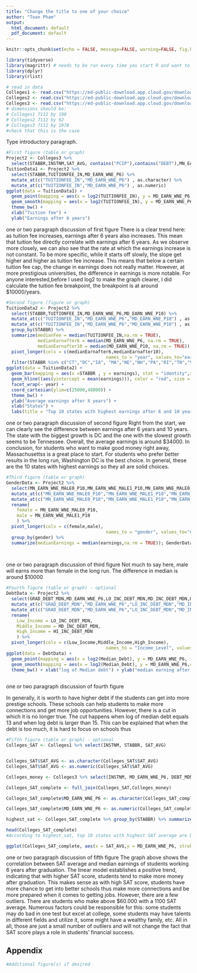 ```yaml
---
title: "Change the title to one of your choice"
author: "Toan Pham"
output:
  html_document: default
  pdf_document: default
---
```



```r
knitr::opts_chunk$set(echo = FALSE, message=FALSE, warning=FALSE, fig.height = 4, fig.width = 6 )
```


```r
library(tidyverse)
library(magrittr) # needs to be run every time you start R and want to use %>%
library(dplyr) 
library(rlist)
```


```r
# read in data 
Colleges1 <- read.csv("https://ed-public-download.app.cloud.gov/downloads/Most-Recent-Cohorts-Scorecard-Elements.csv")
Colleges2 <- read.csv("https://ed-public-download.app.cloud.gov/downloads/Most-Recent-Cohorts-Treasury-Elements.csv")
Colleges3 <- read.csv("https://ed-public-download.app.cloud.gov/downloads/Most-Recent-Cohorts-All-Data-Elements.csv")
# dimensions should be:
# Colleges1 7112 by 190
# Colleges2 7112 by 92
# Colleges3 7112 by 1978
#check that this is the case
```

Type introductory paragraph. 
 
                                       
```r
#First figure (table or graph)      
Project2 <- Colleges3 %>% 
  select(STABBR,INSTNM,SAT_AVG, contains("PCIP"),contains("DEBT"),MN_EARN_WNE_P10,MD_EARN_WNE_P10,  contains("MN_WNE_INC"),COUNT_WNE_P6,MD_EARN_WNE_P6,TUITIONFEE_IN,MN_EARN_WNE_MALE0_P10,MN_EARN_WNE_MALE1_P10,MN_EARN_WNE_MALE0_P6,MN_EARN_WNE_MALE1_P6)
TuitionData1 <- Project2 %>% 
  select(STABBR,TUITIONFEE_IN,MD_EARN_WNE_P6) %>%
  mutate_at(c("TUITIONFEE_IN","MD_EARN_WNE_P6") , as.character) %>%
  mutate_at(c("TUITIONFEE_IN","MD_EARN_WNE_P6") , as.numeric)
ggplot(data = TuitionData1) +
  geom_point(mapping = aes(x = log2(TUITIONFEE_IN), y = MD_EARN_WNE_P6),shape = 21,color = "black", size = 1, stroke = 1, fill = "white") +
  geom_smooth(mapping = aes(x = log2(TUITIONFEE_IN), y = MD_EARN_WNE_P6), size = 2, color = "blue") +
  theme_bw() +
  xlab("Tuition fee") +
  ylab("Earnings after 6 years")
```


one or two paragraph discussion of first figure
There is a clear trend here: as tuition fee increases, earnings after 6 years also increases. This mean that tuition fee directly correlate with earnings after 6 years.
As we observe more closely, we can also see that the rate at which the earnings increase is not constant. To be more specific, while it starts off slowly, the slope get higher and  higher as tuition fee increase. This means that below a certain tuition fee cap, the change in earnings does not really matter. However, at more prestigious universities, the difference in earnings is more notable.
For anyone interested,before I used log2 to make the graph clearer, I did calculate the tuition fee breakpoint, the breakpoint is at around $10000/years.


```r
#Second figure (figure or graph)
TuitionData2 <- Project2 %>% 
  select(STABBR,TUITIONFEE_IN,MD_EARN_WNE_P6,MD_EARN_WNE_P10) %>%
  mutate_at(c("TUITIONFEE_IN","MD_EARN_WNE_P6","MD_EARN_WNE_P10") , as.character) %>%
  mutate_at(c("TUITIONFEE_IN","MD_EARN_WNE_P6","MD_EARN_WNE_P10") , as.numeric) %>%
  group_by(STABBR) %>%
  summarize(medianFee = median(TUITIONFEE_IN,na.rm = TRUE),
            medianEarnafter6 = median(MD_EARN_WNE_P6, na.rm = TRUE),
            medianEarnafter10 = median(MD_EARN_WNE_P10, na.rm = TRUE)) %>%
  pivot_longer(cols = c(medianEarnafter6,medianEarnafter10), 
                                      names_to = "year", values_to="earnings") %>%
  filter(STABBR %in% c("CT","DC","IA", "MA","NE","NH","PA","RI","TN","VT"))
ggplot(data = TuitionData2) +
  geom_bar(mapping = aes(x =STABBR , y = earnings), stat = "identity",show.legend = FALSE) +
  geom_hline((aes(yintercept = mean(earnings))), color = "red", size = 1) +
  facet_wrap(~ year) +
  coord_cartesian(ylim=c(25000,48000)) +
  theme_bw() +
  ylab("Average earnings after X years") +
  xlab("States") +
  labs(title = "Top 10 states with highest earnings after 6 and 10 years")

```

one or two paragraph discussion of second figure
Right from the start, we can clearly see the difference between earnings after 6 years and 10 years. The state with the biggest growth is DC and the one with the slowest growth seems to be Tennessee. Overall, the average earnings is around $34000.
In conclusion, for students who want to make good money right away, Massachusettss is a great place to start. For students who prefer better results in the long run, Washington DC is the best choice. In general, these are the 10 states with highest earnings so they all are solid choices.


```r
#Third figure (table or graph)
GenderData <- Project2 %>% 
  select(MN_EARN_WNE_MALE0_P10,MN_EARN_WNE_MALE1_P10,MN_EARN_WNE_MALE0_P6,MN_EARN_WNE_MALE1_P6) %>%
  mutate_at(c("MN_EARN_WNE_MALE0_P10","MN_EARN_WNE_MALE1_P10","MN_EARN_WNE_MALE0_P6","MN_EARN_WNE_MALE1_P6") , as.character) %>%
  mutate_at(c("MN_EARN_WNE_MALE0_P10","MN_EARN_WNE_MALE1_P10","MN_EARN_WNE_MALE0_P6","MN_EARN_WNE_MALE1_P6") , as.numeric) %>%
  rename(
    female = MN_EARN_WNE_MALE0_P10,
    male = MN_EARN_WNE_MALE1_P10
    ) %>%
  pivot_longer(cols = c(female,male), 
                                      names_to = "gender", values_to="earnings") %>%
  group_by(gender) %>%
  summarize(medianEarnings = median(earnings,na.rm = TRUE)); GenderData

  
```

one or two paragraph discussion of third figure
Not much to say here, male will earns more than female in the long run. The difference in median is around $10000



```r
#Fourth figure (table or graph) - optional
DebtData <- Project2 %>% 
  select(GRAD_DEBT_MDN,MD_EARN_WNE_P6,LO_INC_DEBT_MDN,MD_INC_DEBT_MDN,HI_INC_DEBT_MDN) %>%
  mutate_at(c("GRAD_DEBT_MDN","MD_EARN_WNE_P6","LO_INC_DEBT_MDN","MD_INC_DEBT_MDN","HI_INC_DEBT_MDN") , as.character) %>%
  mutate_at(c("GRAD_DEBT_MDN","MD_EARN_WNE_P6","LO_INC_DEBT_MDN","MD_INC_DEBT_MDN","HI_INC_DEBT_MDN") , as.numeric) %>%
  rename(
    Low_Income = LO_INC_DEBT_MDN,
    Middle_Income = MD_INC_DEBT_MDN,
    High_Income = HI_INC_DEBT_MDN
    ) %>%
  pivot_longer(cols = c(Low_Income,Middle_Income,High_Income), 
                                      names_to = "Income_Level", values_to="Median_Debt")
ggplot(data = DebtData) +
  geom_point(mapping = aes(x = log2(Median_Debt), y = MD_EARN_WNE_P6, fill = Income_Level),shape = 21,color = "black", size = 1, stroke = 1) +
  geom_smooth(mapping = aes(x = log2(Median_Debt), y = MD_EARN_WNE_P6,color = Income_Level), size = 1) +
  theme_bw() + xlab("log of Median debt") + ylab("median earning after 6 years")
  

```

one or two paragraph discussion of fourth figure
                     
In generally, it is worth to have higher debt if the students can get into more prestige schools. These schools can help students to make more connections and get more job opportunities. However, there is a cut in which it is no longer true. The cut happens when log of median debt equals 13 and when log debt is larger than 15. This can be explained that when the debt is too much, it is hard to focus on schools thus 



```r
#Fifth figure (table or graph) - optional
Colleges_SAT <- Colleges1 %>% select(INSTNM, STABBR, SAT_AVG)


Colleges_SAT$SAT_AVG <- as.character(Colleges_SAT$SAT_AVG)
Colleges_SAT$SAT_AVG <- as.numeric(Colleges_SAT$SAT_AVG)

Colleges_money <- Colleges3 %>% select(INSTNM, MD_EARN_WNE_P6, DEBT_MDN_SUPP)

Colleges_SAT_complete <- full_join(Colleges_SAT,Colleges_money)

Colleges_SAT_complete$MD_EARN_WNE_P6 <- as.character(Colleges_SAT_complete$MD_EARN_WNE_P6)

Colleges_SAT_complete$MD_EARN_WNE_P6 <- as.numeric(Colleges_SAT_complete$MD_EARN_WNE_P6)

highest_sat <- Colleges_SAT_complete %>% group_by(STABBR) %>% summarize(mean_sat = mean(SAT_AVG, na.rm = TRUE)) %>% arrange(desc(mean_sat))

head(Colleges_SAT_complete)
#According to highest_sat, top 10 states with highest SAT average are DC, RI, NH, UT, MA, WY, CA, MN, NY, WA

ggplot(Colleges_SAT_complete, aes(x = SAT_AVG,y = MD_EARN_WNE_P6, stroke = 1, alpha = 0.1)) + geom_point() + xlab("SAT average") + ylab("Median earnings of students working") + theme_bw() + geom_smooth(method = "lm") + theme(legend.position = "none")
```

one or two paragraph discussion of fifth figure
The graph above shows the correlation between SAT average and median earnings of students working 6 years after graduation. The linear model establishes a positive trend, indicating that with higher SAT score, students tend to make more money after graduation. This makes sense as with high SAT score, students have more chance to get into better schools thus make more connections and be more prepared when it comes to getting jobs. However, there are a few outliers. There are students who make above $60.000 with a 1100 SAT average. Numerous factors could be responsible for this: some students may do bad in one test but excel at college, some students may have talents in different fields and utilize it, some might have a wealthy family, etc. All in all, those are just a small number of outliers and will not change the fact that SAT score plays a role in students' financial success.

## Appendix 

```r
#Additional figure(s) if desired
```